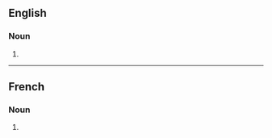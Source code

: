 ==English==

===Noun===
{{head|en|noun form}}

# {{plural of|en|codification}}

----

==French==

===Noun===
{{head|fr|noun form|g=f}}

# {{plural of|fr|codification}}